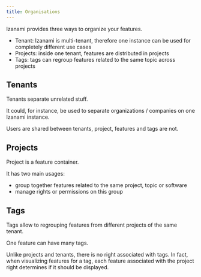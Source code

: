 ```yaml
---
title: Organisations
---
```



Izanami provides three ways to organize your features.

- Tenant: Izanami is multi-tenant, therefore one instance can be used for completely different use cases
- Projects: inside one tenant, features are distributed in projects
- Tags: tags can regroup features related to the same topic across projects

<TenantProjectTags width="100%" height="500" />

## Tenants

Tenants separate unrelated stuff.

It could, for instance, be used to separate organizations / companies on one Izanami instance.

Users are shared between tenants, project, features and tags are not.

## Projects

Project is a feature container.

It has two main usages:

- group together features related to the same project, topic or software
- manage rights or permissions on this group


## Tags

Tags allow to regrouping features from different projects of the same tenant.

One feature can have many tags.

Unlike projects and tenants, there is no right associated with tags.
In fact, when visualizing features for a tag, each feature associated with the project right determines if it should be displayed.
